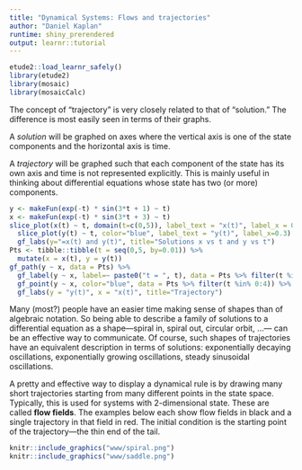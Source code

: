 ```yaml
---
title: "Dynamical Systems: Flows and trajectories"
author: "Daniel Kaplan"
runtime: shiny_prerendered
output: learnr::tutorial
---
```


```r
etude2::load_learnr_safely()
library(etude2)
library(mosaic)
library(mosaicCalc)

```

The concept of "trajectory" is very closely related to that of "solution." The difference is most easily seen in terms of their graphs.

A *solution* will be graphed on axes where the vertical axis is one of the state components and the horizontal axis is time.

A *trajectory* will be graphed such that each component of the state has its own axis and time is not represented explicitly. This is mainly useful in thinking about differential equations whose state has two (or more) components. 

```r
y <- makeFun(exp(-t) * sin(3*t + 1) ~ t)
x <- makeFun(exp(-t) * sin(3*t + 3) ~ t)
slice_plot(x(t) ~ t, domain(t=c(0,5)), label_text = "x(t)", label_x = 0.1) %>%
  slice_plot(y(t) ~ t, color="blue", label_text = "y(t)", label_x=0.3) %>%
  gf_labs(y="=x(t) and y(t)", title="Solutions x vs t and y vs t")
Pts <- tibble::tibble(t = seq(0,5, by=0.01)) %>%
  mutate(x = x(t), y = y(t))
gf_path(y ~ x, data = Pts) %>%
  gf_label(y ~ x, label=~ paste0("t = ", t), data = Pts %>% filter(t %in% 0:4), color="blue", fill=NA, hjust=1) %>%
  gf_point(y ~ x, color="blue", data = Pts %>% filter(t %in% 0:4)) %>%
  gf_labs(y = "y(t)", x = "x(t)", title="Trajectory")
```

Many (most?) people have an easier time making sense of shapes than of algebraic notation. So being able to describe a family of solutions to a differential equation as a shape---spiral in, spiral out, circular orbit, ...--- can be an effective way to communicate. Of course, such shapes of trajectories have an equivalent description in terms of solutions: exponentially decaying oscillations, exponentially growing oscillations, steady sinusoidal oscillations.

A pretty and effective way to display a dynamical rule is by drawing many short trajectories starting from many different points in the state space. Typically, this is used for systems with 2-dimensional state. These are called **flow fields**. The examples below each show flow fields in black and a single trajectory in that field in red. The initial condition is the starting point of the trajectory---the thin end of the tail.

```r
knitr::include_graphics("www/spiral.png")
knitr::include_graphics("www/saddle.png")
```
